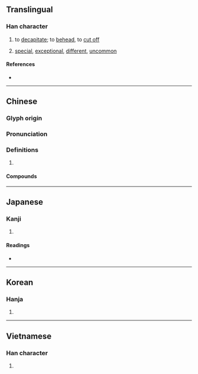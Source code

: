 {{character info/new}}
==Translingual==

===Han character===
{{Han char|rn=78|rad=歹|as=06|sn=10|four=15290|canj=MNHJD|ids=⿰歹朱}}

# {{lb|zh|classical}} to [[decapitate]]; to [[behead]], to [[cut off]]
# [[special]], [[exceptional]], [[different]], [[uncommon]]

====References====
* {{Han ref|kx=0580.250|dkj=16451|dj=0972.330|hdz=21385.130|uh=6B8A|ud=27530|bh=AEED|bd=44781}}

----

==Chinese==
{{zh-forms}}

===Glyph origin===
{{Han etym}}

===Pronunciation===
{{zh-pron
|m=shū
|c=syu4
|h=pfs=
|md=
|mn=sû
|w=
|mc=y
|oc=y
|cat=a,v
}}

===Definitions===
{{zh-hanzi}}

# {{rfdef|lang=zh}}

====Compounds====
{{zh-der|不殊|卓殊|強弱懸殊|人殊意異|同歸殊途|人鬼殊途|殊科|殊絕|殊品|殊榮|殊方異類|殊豔尤態|異政殊俗|殊效|殊途同歸|殊勛異績|殊路同歸|殊致同歸|殊異|殊不知|殊勛茂績|殊方同致|懸殊|殊塗一致|特殊性|殊功勁節|殊選|殊形詭狀|殊塗同會|特殊才能|殊塗同致|殊方異域|特殊兒童|特殊效果|殊遇|殊寵|殊俗|殊方|眾寡懸殊|眾寡勢殊|文殊師利|相去懸殊|淑慝殊途|殊致|殊別|特殊教育|特殊|殊死|時異勢殊|殊方絕域|殊譽|殊塗同歸|特殊因素|特殊性向|殊禮|特殊營業|殊死戰|殊滋異味|殊技|殊形詭色|殊形妙狀|殊勛|源殊派異|殊形怪狀|時異事殊|詭形殊狀|貧富懸殊|霄壤之殊|絕域殊方|言人人殊}}

----

==Japanese==

===Kanji===
{{ja-kanji|grade=c|rs=歹06}}

# {{defn|lang=ja|sort=歹06}}

====Readings====
* {{ja-readings|goon=[[じゅ]] (ju), [[ず]] (zu)|kanon=[[しゅ]] (shu)|kun=[[こと]] (koto), [[ことなる]] (kotonaru), [[ころす]] (korosu), [[たつ]] (tatsu)}}

----

==Korean==

===Hanja===
{{ko-hanja|hangeul=수|eumhun=|rv=su|mr=su|y=swu}}

# {{defn|lang=ko|sort=歹06}}

----

==Vietnamese==

===Han character===
{{vi-hantu|[[thùa]], [[thù]], [[thò]]|rs=歹06}}

# {{defn|lang=vi|sort=歹06}}